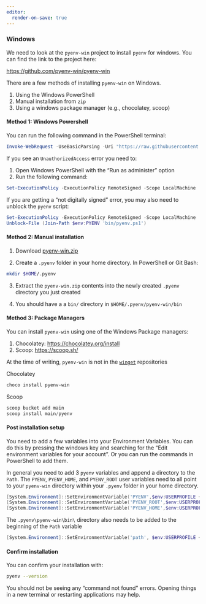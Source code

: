 ```yaml
---
editor:
  render-on-save: true
---
```


### Windows

We need to look at the `pyenv-win` project to install `pyenv` for windows.
You can find the link to the project here:

[https://github.com/pyenv-win/pyenv-win](https://github.com/pyenv-win/pyenv-win)


There are a few methods of installing `pyenv-win` on Windows.

1. Using the Windows PowerShell
2. Manual installation from `zip`
3. Using a windows package manager (e.g., chocolatey, scoop)

#### Method 1: Windows Powershell

You can run the following command in the PowerShell terminal:

```powershell
Invoke-WebRequest -UseBasicParsing -Uri "https://raw.githubusercontent.com/pyenv-win/pyenv-win/master/pyenv-win/install-pyenv-win.ps1" -OutFile "./install-pyenv-win.ps1"; &"./install-pyenv-win.ps1"
```

If you see an `UnauthorizedAccess` error you need to:

1. Open Windows PowerShell with the "Run as administer" option
2. Run the following command:

```powershell
Set-ExecutionPolicy -ExecutionPolicy RemoteSigned -Scope LocalMachine
```

If you are getting a "not digitally signed" error, you may also need to unblock
the `pyenv` script:

```powershell
Set-ExecutionPolicy -ExecutionPolicy RemoteSigned -Scope LocalMachine
Unblock-File (Join-Path $env:PYENV 'bin/pyenv.ps1')


```

#### Method 2: Manual installation

1. Download [pyenv-win.zip](https://github.com/pyenv-win/pyenv-win/archive/master.zip)

2. Create a `.pyenv` folder in your home directory. In PowerShell or Git Bash:

```sh
mkdir $HOME/.pyenv
```

3. Extract the `pyenv-win.zip` contents into the newly created `.pyenv` directory you just created

4. You should have a a `bin/` directory in `$HOME/.pyenv/pyenv-win/bin`

#### Method 3: Package Managers

You can install `pyenv-win` using one of the Windows Package managers:

1. Chocolatey: [https://chocolatey.org/install](https://chocolatey.org/install)
2. Scoop: [https://scoop.sh/](https://scoop.sh/)

At the time of writing, `pyenv-win` is not in the
[`winget`](https://learn.microsoft.com/en-us/windows/package-manager/winget/#install-winget)
repositories

Chocolatey

```powershell
choco install pyenv-win
```

Scoop

```powershell
scoop bucket add main
scoop install main/pyenv
```

#### Post installation setup

You need to add a few variables into your Environment Variables.
You can do this by pressing the windows key and searching for the "Edit environment variables for your account".
Or you can run the commands in PowerShell to add them.

In general you need to add 3 `pyenv` variables and append a directory to the `Path`.
The `PYENV`, `PYENV_HOME`, and `PYENV_ROOT` user variables need to all point to your `pyenv-win` directory
within your `.pyenv` folder in your home directory.

```powershell
[System.Environment]::SetEnvironmentVariable('PYENV',$env:USERPROFILE + "\.pyenv\pyenv-win\","User")
[System.Environment]::SetEnvironmentVariable('PYENV_ROOT',$env:USERPROFILE + "\.pyenv\pyenv-win\","User")
[System.Environment]::SetEnvironmentVariable('PYENV_HOME',$env:USERPROFILE + "\.pyenv\pyenv-win\","User")
```

The `.pyenv\pyenv-win\bin\` directory also needs to be added to the beginning of the `Path` variable

```powershell
[System.Environment]::SetEnvironmentVariable('path', $env:USERPROFILE + "\.pyenv\pyenv-win\bin;" + $env:USERPROFILE + "\.pyenv\pyenv-win\shims;" + [System.Environment]::GetEnvironmentVariable('path', "User"),"User")
```

#### Confirm installation

You can confirm your installation with:

```sh
pyenv --version
```

You should not be seeing any "command not found" errors.
Opening things in a new terminal or restarting applications may help.
